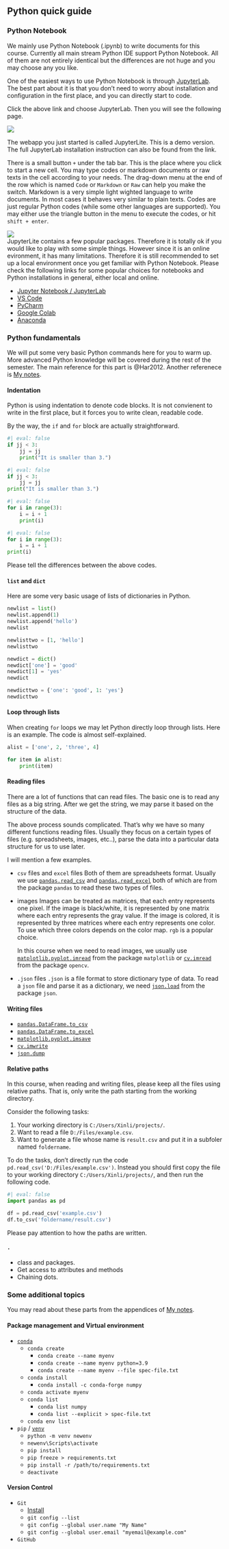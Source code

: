 ## Python quick guide

### Python Notebook
We mainly use Python Notebook (.ipynb) to write documents for this course. Currently all main stream Python IDE support Python Notebook. All of them are not entirely identical but the differences are not huge and you may choose any you like.

One of the easiest ways to use Python Notebook is through [JupyterLab](https://jupyter.org/try). The best part about it is that you don't need to worry about installation and configuration in the first place, and you can directly start to code. 

Click the above link and choose JupyterLab. Then you will see the following page. 

![](assests/img/20220727120418.png)  

The webapp you just started is called JupyterLite. This is a demo version. The full JupyterLab installation instruction can also be found from the link.


There is a small button `+` under the tab bar. This is the place where you click to start a new cell. You may type codes or markdown documents or raw texts in the cell according to your needs. The drag-down menu at the end of the row which is named `Code` or `Markdown` or `Raw` can help you make the switch. Markdown is a very simple light wighted language to write documents. In most cases it behaves very similar to plain texts. Codes are just regular Python codes (while some other languages are supported). You may either use the triangle button in the menu to execute the codes, or hit `shift + enter`. 

![](assests/img/20220727120505.png)  
JupyterLite contains a few popular packages. Therefore it is totally ok if you would like to play with some simple things. However since it is an online evironment, it has many limitations. Therefore it is still recommended to set up a local environment once you get familiar with Python Notebook. Please check the following links for some popular choices for notebooks and Python installations in general, either local and online.

- [Jupyter Notebook / JupyterLab](https://jupyter.org/install)
- [VS Code](https://code.visualstudio.com/docs/languages/python)
- [PyCharm](https://www.jetbrains.com/help/pycharm/jupyter-notebook-support.html)
- [Google Colab](https://colab.research.google.com/)
- [Anaconda](https://www.anaconda.com/)


### Python fundamentals
We will put some very basic Python commands here for you to warm up. More advanced Python knowledge will be covered during the rest of the semester. The main reference for this part is @Har2012. Another referenece is [My notes](https://xiaoxl.github.io/pr23f/).

#### Indentation
Python is using indentation to denote code blocks. It is not convienent to write in the first place, but it forces you to write clean, readable code.

By the way, the `if` and `for` block are actually straightforward.

:::{layout-nrow=2}

```python
#| eval: false
if jj < 3:
    jj = jj 
    print("It is smaller than 3.")
```



```python
#| eval: false
if jj < 3:
    jj = jj
print("It is smaller than 3.")
```


```python
#| eval: false
for i in range(3):
    i = i + 1
    print(i)
```

```python
#| eval: false
for i in range(3):
    i = i + 1
print(i)
```
:::


Please tell the differences between the above codes.


#### `list` and `dict`
Here are some very basic usage of lists of dictionaries in Python.

```python
newlist = list()
newlist.append(1)
newlist.append('hello')
newlist
```

```python
newlisttwo = [1, 'hello']
newlisttwo
```

```python
newdict = dict()
newdict['one'] = 'good'
newdict[1] = 'yes'
newdict
```

```python
newdicttwo = {'one': 'good', 1: 'yes'}
newdicttwo
```


#### Loop through lists
When creating `for` loops we may let Python directly loop through lists. Here is an example. The code is almost self-explained.

```python
alist = ['one', 2, 'three', 4]

for item in alist:
    print(item)
```


#### Reading files
There are a lot of functions that can read files. The basic one is to read any files as a big string. After we get the string, we may parse it based on the structure of the data.

The above process sounds complicated. That's why we have so many different functions reading files. Usually they focus on a certain types of files (e.g. spreadsheets, images, etc..), parse the data into a particular data structure for us to use later.

I will mention a few examples.

- `csv` files and `excel` files
Both of them are spreadsheets format. Usually we use [`pandas.read_csv`](https://pandas.pydata.org/docs/reference/api/pandas.read_csv.html) and [`pandas.read_excel`](https://pandas.pydata.org/docs/reference/api/pandas.read_excel.html) both of which are from the package `pandas` to read these two types of files. 

- images
    Images can be treated as matrices, that each entry represents one pixel. If the image is black/white, it is represented by one matrix where each entry represents the gray value. If the image is colored, it is represented by three matrices where each entry represents one color. To use which three colors depends on the color map. `rgb` is a popular choice. 

    In this course when we need to read images, we usually use [`matplotlib.pyplot.imread`](https://matplotlib.org/stable/api/_as_gen/matplotlib.pyplot.imread.html) from the package `matplotlib` or [`cv.imread`](https://docs.opencv.org/4.x/d4/da8/group__imgcodecs.html#ga288b8b3da0892bd651fce07b3bbd3a56) from the package `opencv`.

- `.json` files
`.json` is a file format to store dictionary type of data. To read a `json` file and parse it as a dictionary, we need [`json.load`](https://docs.python.org/3/library/json.html#json.load) from the package `json`. 

#### Writing files

- [`pandas.DataFrame.to_csv`](https://pandas.pydata.org/docs/reference/api/pandas.DataFrame.to_csv.html)
- [`pandas.DataFrame.to_excel`](https://pandas.pydata.org/docs/reference/api/pandas.DataFrame.to_excel.html)
- [`matplotlib.pyplot.imsave`](https://matplotlib.org/stable/api/_as_gen/matplotlib.pyplot.imsave.html)
- [`cv.imwrite`](https://docs.opencv.org/3.4/d4/da8/group__imgcodecs.html#gabbc7ef1aa2edfaa87772f1202d67e0ce)
- [`json.dump`](https://matplotlib.org/stable/api/_as_gen/matplotlib.pyplot.imsave.html)

#### Relative paths
In this course, when reading and writing files, please keep all the files using relative paths. That is, only write the path starting from the working directory. 


::: {#exm-}


Consider the following tasks:

1. Your working directory is `C:/Users/Xinli/projects/`.
2. Want to read a file `D:/Files/example.csv`.
3. Want to generate a file whose name is `result.csv` and put it in a subfoler named `foldername`.

To do the tasks, don't directly run the code `pd.read_csv('D:/Files/example.csv')`. Instead you should first copy the file to your working directory `C:/Users/Xinli/projects/`, and then run the following code. 

```python
#| eval: false
import pandas as pd

df = pd.read_csv('example.csv')
df.to_csv('foldername/result.csv')
```
Please pay attention to how the paths are written.


:::


#### `.`

- class and packages.
- Get access to attributes and methods
- Chaining dots.

### Some additional topics

You may read about these parts from the appendices of [My notes](https://xiaoxl.github.io/pr23/).

#### Package management and Virtual environment

- [`conda`](https://conda.io/projects/conda/en/latest/user-guide/tasks/manage-environments.html)
  - `conda create`
    - `conda create --name myenv` 
    - `conda create --name myenv python=3.9` 
    - `conda create --name myenv --file spec-file.txt`
  - `conda install`
    - `conda install -c conda-forge numpy`
  - `conda activate myenv`
  - `conda list`
    - `conda list numpy`
    - `conda list --explicit > spec-file.txt`
  - `conda env list`
- `pip` / [`venv`](https://docs.python.org/3/library/venv.html)
  - `python -m venv newenv`
  - `newenv\Scripts\activate`
  - `pip install`
  - `pip freeze > requirements.txt`
  - `pip install -r /path/to/requirements.txt`
  - `deactivate`

#### Version Control

- `Git`
  - [Install](https://git-scm.com/book/en/v2/Getting-Started-Installing-Git)
  - `git config --list`
  - `git config --global user.name "My Name"`
  - `git config --global user.email "myemail@example.com"`
- `GitHub`